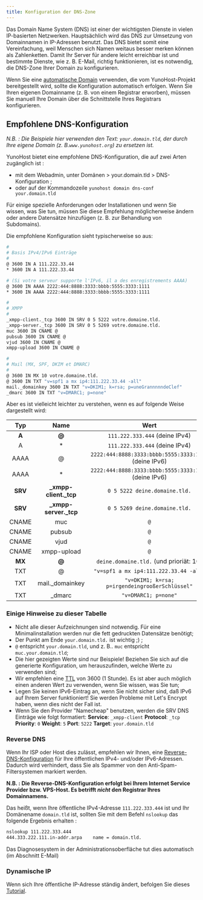 ```yaml
---
title: Konfiguration der DNS-Zone
---
```


Das Domain Name System (DNS) ist einer der wichtigsten Dienste in vielen IP-basierten Netzwerken.
Hauptsächlich wird das DNS zur Umsetzung von Domainnamen in IP-Adressen benutzt. Das DNS bietet somit eine Vereinfachung, weil Menschen sich Namen weitaus besser merken können als Zahlenketten. Damit
Ihr Server für andere leicht erreichbar ist und bestimmte Dienste, wie z. B. E-Mail, richtig funktionieren, ist es notwendig, die DNS-Zone Ihrer Domain zu konfigurieren.

Wenn Sie eine [automatische Domain](/administer/tutorials/domains/dns_nohost_me) verwenden, die vom YunoHost-Projekt bereitgestellt wird,
sollte die Konfiguration automatisch erfolgen. Wenn Sie Ihren eigenen Domainname
(z. B. von einem Registrar erworben), müssen Sie manuell Ihre
Domain über die Schnittstelle Ihres Registrars konfigurieren.

## Empfohlene DNS-Konfiguration

*N.B. : Die Beispiele hier verwenden den Text: `your.domain.tld`, der durch Ihre eigene Domain (z. B.`www.yunohost.org`) zu ersetzen ist.*

YunoHost bietet eine empfohlene DNS-Konfiguration, die auf zwei Arten zugänglich ist :

- mit dem Webadmin, unter Domänen > your.domain.tld > DNS-Konfiguration ;
- oder auf der Kommandozeile  `yunohost domain dns-conf your.domain.tld`

Für einige spezielle Anforderungen oder Installationen und wenn Sie wissen,
was Sie tun, müssen Sie diese Empfehlung möglicherweise ändern oder
andere Datensätze hinzufügen (z. B. zur Behandlung von Subdomains).

Die empfohlene Konfiguration sieht typischerweise so aus:

```bash
#
# Basis IPv4/IPv6 Einträge
#
@ 3600 IN A 111.222.33.44
* 3600 IN A 111.222.33.44

# (Si votre serveur supporte l'IPv6, il a des enregistrements AAAA)
@ 3600 IN AAAA 2222:444:8888:3333:bbbb:5555:3333:1111
* 3600 IN AAAA 2222:444:8888:3333:bbbb:5555:3333:1111

#
# XMPP
#
_xmpp-client._tcp 3600 IN SRV 0 5 5222 votre.domaine.tld.
_xmpp-server._tcp 3600 IN SRV 0 5 5269 votre.domaine.tld.
muc 3600 IN CNAME @
pubsub 3600 IN CNAME @
vjud 3600 IN CNAME @
xmpp-upload 3600 IN CNAME @

#
# Mail (MX, SPF, DKIM et DMARC)
#
@ 3600 IN MX 10 votre.domaine.tld.
@ 3600 IN TXT "v=spf1 a mx ip4:111.222.33.44 -all"
mail._domainkey 3600 IN TXT "v=DKIM1; k=rsa; p=uneGrannnnndeClef"
_dmarc 3600 IN TXT "v=DMARC1; p=none"
```

Aber es ist vielleicht leichter zu verstehen, wenn es auf folgende Weise
dargestellt wird:

| Typ     | Name                   | Wert                                                   |
| :-----: | :--------------------: | :----------------------------------------------------: |
|  **A**  |   **@**                |  `111.222.333.444` (deine IPv4)                        |
|    A    |   *                    |  `111.222.333.444` (deine IPv4)                        |
|  AAAA   |   @                    |  `2222:444:8888:3333:bbbb:5555:3333:1111` (deine IPv6) |
|  AAAA   |   *                    |  `2222:444:8888:3333:bbbb:5555:3333:1111` (deine IPv6) |
| **SRV** | **_xmpp-client._tcp**  |  `0 5 5222 deine.domaine.tld.`                         |
| **SRV** | **_xmpp-server._tcp**  |  `0 5 5269 deine.domaine.tld.`                         |
|  CNAME  |   muc                  |  `@`                                                   |
|  CNAME  |   pubsub               |  `@`                                                   |
|  CNAME  |   vjud                 |  `@`                                                   |
|  CNAME  |   xmpp-upload          |  `@`                                                   |
| **MX**  | **@**                  |  `deine.domaine.tld.`     (und prioriät: 10)           |
|   TXT   |   @                    |  `"v=spf1 a mx ip4:111.222.33.44 -all"`                |
|   TXT   |  mail._domainkey       |  `"v=DKIM1; k=rsa; p=irgendeingrooßerSchlüssel"`       |
|   TXT   |  _dmarc                |  `"v=DMARC1; p=none"`                                  |

### Einige Hinweise zu dieser Tabelle

- Nicht alle dieser Aufzeichnungen sind notwendig. Für eine Minimalinstallation werden nur die fett gedruckten Datensätze benötigt;
- Der Punkt am Ende `your.domain.tld.` ist wichtig ;) ;
- `@` entspricht `your.domain.tld`, und z. B.. `muc` entspricht `muc.your.domain.tld`;
- Die hier gezeigten Werte sind nur Beispiele! Beziehen Sie sich auf die generierte Konfiguration, um herauszufinden, welche Werte zu verwenden sind;
- Wir empfehlen eine [TTL](https://de.wikipedia.org/wiki/Time_to_Live#Domain_Name_System) von 3600 (1 Stunde). Es ist aber auch möglich einen anderen Wert zu verwenden, wenn Sie wissen, was Sie tun;
- Legen Sie keinen IPv6-Eintrag an, wenn Sie nicht sicher sind, daß IPv6 auf Ihrem Server funktioniert! Sie werden Probleme mit Let's Encrypt haben, wenn dies nicht der Fall ist.
- Wenn Sie den Provider "Namecheap" benutzen, werden die SRV DNS Einträge wie folgt formatiert: **Service**: `_xmpp-client` **Protocol**: `_tcp` **Priority**: `0` **Weight**: `5` **Port**: `5222` **Target**: `your.domain.tld`

### Reverse DNS

Wenn Ihr ISP oder Host dies zulässt, empfehlen wir Ihnen, eine
 [Reverse-DNS-Konfiguration](https://de.wikipedia.org/wiki/Reverse_DNS)
für Ihre öffentlichen IPv4- und/oder IPv6-Adressen. Dadurch wird verhindert, dass Sie als Spammer von den Anti-Spam-Filtersystemen markiert werden.

**N.B. : Die Reverse-DNS-Konfiguration erfolgt bei Ihrem Internet Service Provider bzw. VPS-Host. Es betrifft *nicht* den Registrar Ihres Domainnamens.**

Das heißt, wenn Ihre öffentliche IPv4-Adresse `111.222.333.444` ist und Ihr
Domänename `domain.tld` ist, sollten Sie mit dem Befehl
`nslookup` das folgende Ergebnis erhalten :

```bash
nslookup 111.222.333.444
444.333.222.111.in-addr.arpa    name = domain.tld.
```

Das Diagnosesystem in der Administrationsoberfläche tut dies automatisch (im Abschnitt E-Mail)

### Dynamische IP

Wenn sich Ihre öffentliche IP-Adresse ständig ändert, befolgen Sie dieses [Tutorial](/administer/tutorials/domains/dns_dynamicip).
